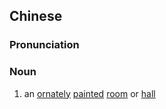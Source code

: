 {{also|画堂}}
==Chinese==
{{zh-forms|s=画堂}}

===Pronunciation===
{{zh-pron
|m=huàtáng
|cat=n
}}

===Noun===
{{zh-noun}}

# {{lb|zh|archaic}} an [[ornately]] [[painted]] [[room]] or [[hall]]